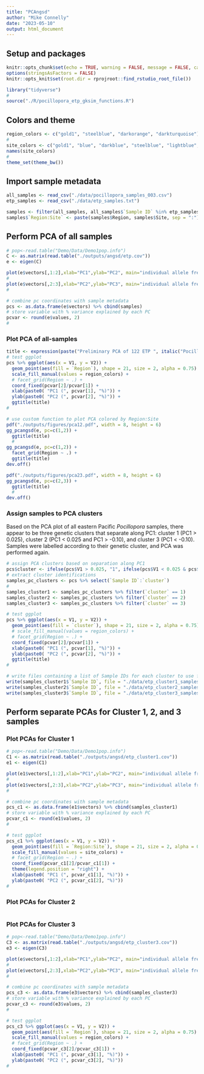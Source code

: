 ```yaml
---
title: "PCAngsd"
author: "Mike Connelly"
date: "2023-05-10"
output: html_document
---
```

## Setup and packages
```r
knitr::opts_chunk$set(echo = TRUE, warning = FALSE, message = FALSE, cache = TRUE)
options(stringsAsFactors = FALSE)
knitr::opts_knit$set(root.dir = rprojroot::find_rstudio_root_file())
```
```r
library("tidyverse")
#
source("./R/pocillopora_etp_gksim_functions.R")
```

## Colors and theme
```r
region_colors <- c("gold1", "steelblue", "darkorange", "darkturquoise")
# 
site_colors <- c("gold1", "blue", "darkblue", "steelblue", "lightblue", "darkorange3","darkorange", "orange", "orangered", "cyan", "cyan3", "cyan4", "turquoise", "lightgreen")
names(site_colors)
# 
theme_set(theme_bw())
```

## Import sample metadata
```r
all_samples <- read_csv("./data/pocillopora_samples_003.csv")
etp_samples <- read_csv("./data/etp_samples.txt")
```
```r
samples <- filter(all_samples, all_samples$`Sample ID` %in% etp_samples$`Sample ID`)
samples$`Region:Site` <- paste(samples$Region, samples$Site, sep = ":")
```

## Perform PCA of all samples
```r
# pop<-read.table("Demo/Data/Demo1pop.info")
C <- as.matrix(read.table("./outputs/angsd/etp.cov"))
e <- eigen(C)
```
```r
plot(e$vectors[,1:2],xlab="PC1",ylab="PC2", main="individual allele frequency")
#
plot(e$vectors[,2:3],xlab="PC2",ylab="PC3", main="individual allele frequency")
# 
```
```r
# combine pc coordinates with sample metadata
pcs <- as.data.frame(e$vectors) %>% cbind(samples)
# store variable with % variance explained by each PC
pcvar <- round(e$values, 2)
#
```
### Plot PCA of all-samples
```r
title <- expression(paste("Preliminary PCA of 122 ETP ", italic("Pocillopora"), " samples"))
# test ggplot 
pcs %>% ggplot(aes(x = V1, y = V2)) +
  geom_point(aes(fill = `Region`), shape = 21, size = 2, alpha = 0.75) +
  scale_fill_manual(values = region_colors) +
  # facet_grid(Region ~ .) +
  coord_fixed(pcvar[2]/pcvar[1]) + 
  xlab(paste0( "PC1 (", pcvar[1], "%)")) + 
  ylab(paste0( "PC2 (", pcvar[2], "%)")) +
  ggtitle(title)
# 
```
```r
# use custom function to plot PCA colored by Region:Site
pdf("./outputs/figures/pca12.pdf", width = 8, height = 6)
gg_pcangsd(e, pc=c(1,2)) +
  ggtitle(title)
  #
gg_pcangsd(e, pc=c(1,2)) +
  facet_grid(Region ~ .) +
  ggtitle(title)
dev.off()
```
```r
pdf("./outputs/figures/pca23.pdf", width = 8, height = 6)
gg_pcangsd(e, pc=c(2,3)) +
  ggtitle(title)
  #
dev.off()
```
### Assign samples to PCA clusters

Based on the PCA plot of all eastern Pacific *Pocillopora* samples, there appear to be three genetic clusters that separate along PC1: cluster 1 (PC1 > 0.025), cluster 2 (PC1 < 0.025 and PC1 > -0.10), and cluster 3 (PC1 < -0.10). Samples were labelled according to their genetic cluster, and PCA was performed again.

```r
# assign PCA clusters based on separation along PC1
pcs$cluster <- ifelse(pcs$V1 > 0.025, "1", ifelse(pcs$V1 < 0.025 & pcs$V1 > -0.1, "2", "3"))
# extract cluster identifications
samples_pc_clusters <- pcs %>% select(`Sample ID`:`cluster`)
# 
samples_cluster1 <- samples_pc_clusters %>% filter(`cluster` == 1)
samples_cluster2 <- samples_pc_clusters %>% filter(`cluster` == 2)
samples_cluster3 <- samples_pc_clusters %>% filter(`cluster` == 3)
```
```r
# test ggplot 
pcs %>% ggplot(aes(x = V1, y = V2)) +
  geom_point(aes(fill = `cluster`), shape = 21, size = 2, alpha = 0.75) +
  # scale_fill_manual(values = region_colors) +
  # facet_grid(Region ~ .) +
  coord_fixed(pcvar[2]/pcvar[1]) + 
  xlab(paste0( "PC1 (", pcvar[1], "%)")) + 
  ylab(paste0( "PC2 (", pcvar[2], "%)")) +
  ggtitle(title)
# 
```
```r
# write files containing a list of Sample IDs for each cluster to use for ANGSD and PCAngsd
write(samples_cluster1$`Sample ID`, file = "./data/etp_cluster1_samples.txt")
write(samples_cluster2$`Sample ID`, file = "./data/etp_cluster2_samples.txt")
write(samples_cluster3$`Sample ID`, file = "./data/etp_cluster3_samples.txt")
```

## Perform separate PCAs for Cluster 1, 2, and 3 samples

### Plot PCAs for Cluster 1
```r
# pop<-read.table("Demo/Data/Demo1pop.info")
C1 <- as.matrix(read.table("./outputs/angsd/etp_cluster1.cov"))
e1 <- eigen(C1)
```
```r
plot(e1$vectors[,1:2],xlab="PC1",ylab="PC2", main="individual allele frequency")
#
plot(e1$vectors[,2:3],xlab="PC2",ylab="PC3", main="individual allele frequency")
# 
```
```r
# combine pc coordinates with sample metadata
pcs_c1 <- as.data.frame(e1$vectors) %>% cbind(samples_cluster1)
# store variable with % variance explained by each PC
pcvar_c1 <- round(e1$values, 2)
#
```
```r
# test ggplot 
pcs_c1 %>% ggplot(aes(x = V1, y = V2)) +
  geom_point(aes(fill = `Region:Site`), shape = 21, size = 2, alpha = 0.75) +
  scale_fill_manual(values = site_colors) +
  # facet_grid(Region ~ .) +
  coord_fixed(pcvar_c1[2]/pcvar_c1[1]) + 
  theme(legend.position = "right") +
  xlab(paste0( "PC1 (", pcvar_c1[1], "%)")) + 
  ylab(paste0( "PC2 (", pcvar_c1[2], "%)"))
# 
```

### Plot PCAs for Cluster 2
```r

```

### Plot PCAs for Cluster 3
```r
# pop<-read.table("Demo/Data/Demo1pop.info")
C3 <- as.matrix(read.table("./outputs/angsd/etp_cluster3.cov"))
e3 <- eigen(C3)
```
```r
plot(e$vectors[,1:2],xlab="PC1",ylab="PC2", main="individual allele frequency")
#
plot(e$vectors[,2:3],xlab="PC2",ylab="PC3", main="individual allele frequency")
# 
```
```r
# combine pc coordinates with sample metadata
pcs_c3 <- as.data.frame(e3$vectors) %>% cbind(samples_cluster3)
# store variable with % variance explained by each PC
pcvar_c3 <- round(e3$values, 2)
#
```
```r
# test ggplot 
pcs_c3 %>% ggplot(aes(x = V1, y = V2)) +
  geom_point(aes(fill = `Region`), shape = 21, size = 2, alpha = 0.75) +
  scale_fill_manual(values = region_colors) +
  # facet_grid(Region ~ .) +
  coord_fixed(pcvar_c3[2]/pcvar_c3[1]) + 
  xlab(paste0( "PC1 (", pcvar_c3[1], "%)")) + 
  ylab(paste0( "PC2 (", pcvar_c3[2], "%)"))
# 
```

